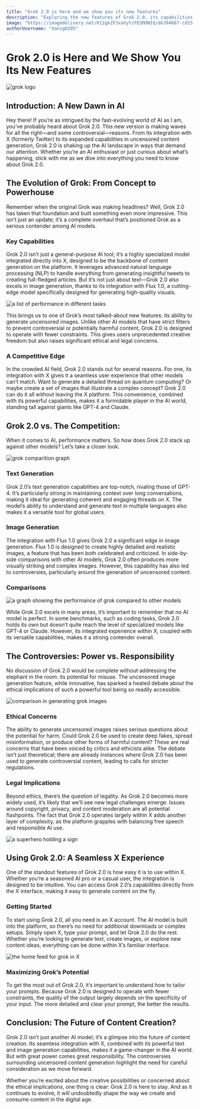 ```yaml
---
title: "Grok 2.0 is here and we show you its new features"
description: "Exploring the new features of Grok 2.0, its capabilities, limitations, and the ethical considerations of AI in social media."
image: "https://imagedelivery.net/K11gkZF3xaVyYzFESMdWIQ/de784667-cd33-46a0-6650-1fc8a6130600/full"
authorUsername: "danig0205"
---
```


# Grok 2.0 is Here and We Show You Its New Features

<Img src="https://imagedelivery.net/K11gkZF3xaVyYzFESMdWIQ/448fe632-596a-4b22-ba8b-10defd77e100/full" alt="grok logo" caption="Logo for grok"/>


## Introduction: A New Dawn in AI

Hey there! If you’re as intrigued by the fast-evolving world of AI as I am, you’ve probably heard about Grok 2.0. This new version is making waves for all the right—and some controversial—reasons. From its integration with X (formerly Twitter) to its expanded capabilities in uncensored content generation, Grok 2.0 is shaking up the AI landscape in ways that demand our attention. Whether you’re an AI enthusiast or just curious about what’s happening, stick with me as we dive into everything you need to know about Grok 2.0.

## The Evolution of Grok: From Concept to Powerhouse

Remember when the original Grok was making headlines? Well, Grok 2.0 has taken that foundation and built something even more impressive. This isn’t just an update; it’s a complete overhaul that’s positioned Grok as a serious contender among AI models.

### Key Capabilities

Grok 2.0 isn’t just a general-purpose AI tool; it’s a highly specialized model integrated directly into X, designed to be the backbone of content generation on the platform. It leverages advanced natural language processing (NLP) to handle everything from generating insightful tweets to creating full-fledged articles. But it’s not just about text—Grok 2.0 also excels in image generation, thanks to its integration with Flux 1.0, a cutting-edge model specifically designed for generating high-quality visuals.

<Img src="https://imagedelivery.net/K11gkZF3xaVyYzFESMdWIQ/63961780-17db-41e8-ac62-18e73ea59500/full" alt="a list of performance in different tasks" caption="performance comparison table"/>

This brings us to one of Grok’s most talked-about new features: its ability to generate uncensored images. Unlike other AI models that have strict filters to prevent controversial or potentially harmful content, Grok 2.0 is designed to operate with fewer constraints. This gives users unprecedented creative freedom but also raises significant ethical and legal concerns.

### A Competitive Edge

In the crowded AI field, Grok 2.0 stands out for several reasons. For one, its integration with X gives it a seamless user experience that other models can’t match. Want to generate a detailed thread on quantum computing? Or maybe create a set of images that illustrate a complex concept? Grok 2.0 can do it all without leaving the X platform. This convenience, combined with its powerful capabilities, makes it a formidable player in the AI world, standing tall against giants like GPT-4 and Claude.

## Grok 2.0 vs. The Competition:

When it comes to AI, performance matters. So how does Grok 2.0 stack up against other models? Let’s take a closer look.


<Img src="https://iili.io/dkVK8ns.png" alt="grok comparition graph" caption="official comparision graph"/>


### Text Generation

Grok 2.0’s text generation capabilities are top-notch, rivaling those of GPT-4. It’s particularly strong in maintaining context over long conversations, making it ideal for generating coherent and engaging threads on X. The model’s ability to understand and generate text in multiple languages also makes it a versatile tool for global users.

### Image Generation

The integration with Flux 1.0 gives Grok 2.0 a significant edge in image generation. Flux 1.0 is designed to create highly detailed and realistic images, a feature that has been both celebrated and criticized. In side-by-side comparisons with other AI models, Grok 2.0 often produces more visually striking and complex images. However, this capability has also led to controversies, particularly around the generation of uncensored content.

### Comparisons
<Img src="https://imagedelivery.net/K11gkZF3xaVyYzFESMdWIQ/598f6e62-4fa2-4cf2-8d3f-83c3c108b700/full" alt="a graph showing the performance of grok compared to other models" caption="graph of grok with others models"/>

While Grok 2.0 excels in many areas, it’s important to remember that no AI model is perfect. In some benchmarks, such as coding tasks, Grok 2.0 holds its own but doesn’t quite reach the level of specialized models like GPT-4 or Claude. However, its integrated experience within X, coupled with its versatile capabilities, makes it a strong contender overall.

## The Controversies: Power vs. Responsibility

No discussion of Grok 2.0 would be complete without addressing the elephant in the room: its potential for misuse. The uncensored image generation feature, while innovative, has sparked a heated debate about the ethical implications of such a powerful tool being so readily accessible.

<Img src="https://imagedelivery.net/K11gkZF3xaVyYzFESMdWIQ/06a939e9-d194-42ca-74a9-587d2a9b4700/full" alt="comparison in generating grok images" caption="comparative table"/>

### Ethical Concerns

The ability to generate uncensored images raises serious questions about the potential for harm. Could Grok 2.0 be used to create deep fakes, spread misinformation, or produce other forms of harmful content? These are real concerns that have been voiced by critics and ethicists alike. The debate isn’t just theoretical; there are already instances where Grok 2.0 has been used to generate controversial content, leading to calls for stricter regulations.

### Legal Implications

Beyond ethics, there’s the question of legality. As Grok 2.0 becomes more widely used, it’s likely that we’ll see new legal challenges emerge. Issues around copyright, privacy, and content moderation are all potential flashpoints. The fact that Grok 2.0 operates largely within X adds another layer of complexity, as the platform grapples with balancing free speech and responsible AI use.

<Img src="https://imagedelivery.net/K11gkZF3xaVyYzFESMdWIQ/b5849c40-ef95-43cb-0a1a-755026e2f500/full" alt="a superhero holding a sign" caption="image generated with grok"/>

## Using Grok 2.0: A Seamless X Experience

One of the standout features of Grok 2.0 is how easy it is to use within X. Whether you’re a seasoned AI pro or a casual user, the integration is designed to be intuitive. You can access Grok 2.0’s capabilities directly from the X interface, making it easy to generate content on the fly.

### Getting Started

To start using Grok 2.0, all you need is an X account. The AI model is built into the platform, so there’s no need for additional downloads or complex setups. Simply open X, type your prompt, and let Grok 2.0 do the rest. Whether you’re looking to generate text, create images, or explore new content ideas, everything can be done within X’s familiar interface.

<Img src="https://iili.io/dkVJpWv.png" alt="the home feed for grok in X" caption="the home panel to access grok"/>

### Maximizing Grok’s Potential

To get the most out of Grok 2.0, it’s important to understand how to tailor your prompts. Because Grok 2.0 is designed to operate with fewer constraints, the quality of the output largely depends on the specificity of your input. The more detailed and clear your prompt, the better the results.

## Conclusion: The Future of Content Creation?

Grok 2.0 isn’t just another AI model; it’s a glimpse into the future of content creation. Its seamless integration with X, combined with its powerful text and image generation capabilities, makes it a game-changer in the AI world. But with great power comes great responsibility. The controversies surrounding uncensored content generation highlight the need for careful consideration as we move forward.

Whether you’re excited about the creative possibilities or concerned about the ethical implications, one thing is clear: Grok 2.0 is here to stay. And as it continues to evolve, it will undoubtedly shape the way we create and consume content in the digital age.





